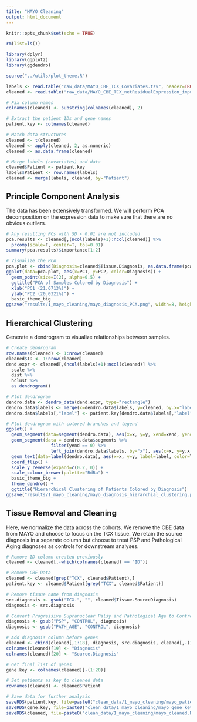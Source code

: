 ```yaml
---
title: "MAYO Cleaning"
output: html_document
---
```


```r
knitr::opts_chunk$set(echo = TRUE)

rm(list=ls())

library(dplyr)
library(ggplot2)
library(ggdendro)

source("../utils/plot_theme.R")
```

```r
labels <- read.table("raw_data/MAYO_CBE_TCX_Covariates.tsv", header=TRUE, sep="\t", row.names=1)
cleaned <- read.table("raw_data/MAYO_CBE_TCX_netResidualExpression_imputed.tsv", header=TRUE, sep="\t", row.names=1)

# Fix column names
colnames(cleaned) <- substring(colnames(cleaned), 2)

# Extract the patient IDs and gene names
patient.key <- colnames(cleaned)

# Match data structures
cleaned <- t(cleaned)
cleaned <- apply(cleaned, 2, as.numeric)
cleaned <- as.data.frame(cleaned)

# Merge labels (covariates) and data
cleaned$Patient <- patient.key
labels$Patient <- row.names(labels)
cleaned <- merge(labels, cleaned, by="Patient")
```

Principle Component Analysis
----------------------------

The data has been extensively transformed. We will perform PCA decomposition on the expression data to make sure that there are no obvious outliers.

```r
# Any resulting PCs with SD < 0.01 are not included
pca.results <- cleaned[,(ncol(labels)+1):ncol(cleaned)] %>%
  prcomp(scale=F, center=T, tol=0.01)
summary(pca.results)$importance[1:2]

# Visualize the PCA
pca.plot <- cbind(Diagnosis=cleaned$Tissue.Diagnosis, as.data.frame(pca.results$x[,1:2]))
ggplot(data=pca.plot, aes(x=PC1, y=PC2, color=Diagnosis)) +
  geom_point(size=I(2), alpha=0.5) +
  ggtitle("PCA of Samples Colored by Diagnosis") +
  xlab("PC1 (21.6713%)") + 
  ylab("PC2 (20.0321%)") +
  basic_theme_big
ggsave("results/1_mayo_cleaning/mayo_diagnosis_PCA.png", width=8, height=8)
```

Hierarchical Clustering
-----------------------

Generate a dendrogram to visualize relationships between samples.

```r
# Create dendrogram
row.names(cleaned) <- 1:nrow(cleaned)
cleaned$ID <- 1:nrow(cleaned)
dend.expr <- cleaned[,(ncol(labels)+1):ncol(cleaned)] %>%
  scale %>%
  dist %>%
  hclust %>%
  as.dendrogram()

# Plot dendrogram
dendro.data <- dendro_data(dend.expr, type="rectangle")
dendro.data$labels <- merge(x=dendro.data$labels, y=cleaned, by.x="label", by.y="ID")
dendro.data$labels[,"label"] <- patient.key[dendro.data$labels[,"label"]]

# Plot dendrogram with colored branches and legend
ggplot() +
  geom_segment(data=segment(dendro.data), aes(x=x, y=y, xend=xend, yend=yend)) +
  geom_segment(data = dendro.data$segments %>%
                 filter(yend == 0) %>%
                 left_join(dendro.data$labels, by="x"), aes(x=x, y=y.x, xend=xend, yend=yend, color=Tissue.Diagnosis)) +
  geom_text(data=label(dendro.data), aes(x=x, y=y, label=label, color=Tissue.Diagnosis, hjust=0), size=1) +
  coord_flip() +
  scale_y_reverse(expand=c(0.2, 0)) +
  scale_colour_brewer(palette="RdBu") + 
  basic_theme_big +
  theme_dendro() +
  ggtitle("Hierarchical Clustering of Patients Colored by Diagnosis")
ggsave("results/1_mayo_cleaning/mayo_diagnosis_hierarchial_clustering.png", width=8, height=8)
```

Tissue Removal and Cleaning
---------------------------

Here, we normalize the data across the cohorts. We remove the CBE data from MAYO and choose to focus on the TCX tissue. We retain the source diagnosis in a separate column but choose to treat PSP and Pathological Aging diagnoses as controls for downstream analyses. 

```r
# Remove ID column created previously
cleaned <- cleaned[,-which(colnames(cleaned) == "ID")]

# Remove CBE Data
cleaned <- cleaned[grep("TCX", cleaned$Patient),]
patient.key <- cleaned$Patient[grep("TCX", cleaned$Patient)]

# Remove tissue name from diagnosis
src.diagnosis <- gsub("TCX.", "", cleaned$Tissue.SourceDiagnosis)
diagnosis <- src.diagnosis

# Convert Progressive Supranuclear Palsy and Pathological Age to Controls
diagnosis <- gsub("PSP", "CONTROL", diagnosis)
diagnosis <- gsub("PATH_AGE", "CONTROL", diagnosis)

# Add diagnosis column before genes
cleaned <- cbind(cleaned[,1:18], diagnosis, src.diagnosis, cleaned[,-(1:18)])
colnames(cleaned)[19] <- "Diagnosis"
colnames(cleaned)[20] <- "Source.Diagnosis"

# Get final list of genes
gene.key <- colnames(cleaned)[-(1:20)]

# Set patients as key to cleaned data
rownames(cleaned) <- cleaned$Patient
```

```r
# Save data for further analysis
saveRDS(patient.key, file=paste0("clean_data/1_mayo_cleaning/mayo_patient_key.RDS"))
saveRDS(gene.key, file=paste0("clean_data/1_mayo_cleaning/mayo_gene_key.RDS"))
saveRDS(cleaned, file=paste0("clean_data/1_mayo_cleaning/mayo_cleaned.RDS"))
```

